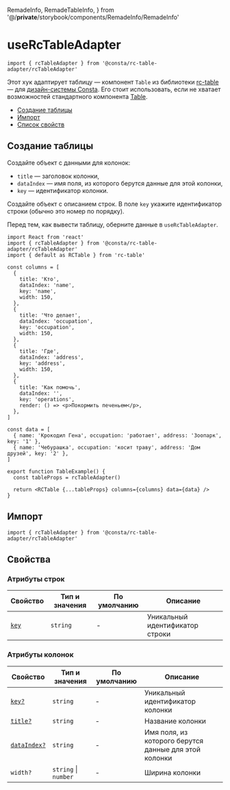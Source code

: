 
  RemadeInfo,
  RemadeTableInfo,
} from '@/__private__/storybook/components/RemadeInfo/RemadeInfo'

# useRcTableAdapter

```tsx
import { rcTableAdapter } from '@consta/rc-table-adapter/rcTableAdapter'
```

Этот хук адаптирует таблицу — компонент `Table` из библиотеки [rc-table](https://github.com/react-component/table) — для [дизайн-системы Consta](https://consta.gazprom-neft.ru/). Его стоит использовать, если не хватает возможностей стандартного компонента
[Table](https://consta-uikit.vercel.app/?path=/docs/components-table--custom-rows).

- [Создание таблицы](#создание-таблицы)
- [Импорт](#импорт)
- [Список свойств](#свойства)

## Создание таблицы

Создайте объект с данными для колонок:

- `title` — заголовок колонки,
- `dataIndex` — имя поля, из которого берутся данные для этой колонки,
- `key` — идентификатор колонки.

Создайте объект с описанием строк.
В поле `key` укажите идентификатор строки (обычно это номер по порядку).

Перед тем, как вывести таблицу, оберните данные в `useRcTableAdapter`.

```tsx
import React from 'react'
import { rcTableAdapter } from '@consta/rc-table-adapter/rcTableAdapter'
import { default as RCTable } from 'rc-table'

const columns = [
  {
    title: 'Кто',
    dataIndex: 'name',
    key: 'name',
    width: 150,
  },
  {
    title: 'Что делает',
    dataIndex: 'occupation',
    key: 'occupation',
    width: 150,
  },
  {
    title: 'Где',
    dataIndex: 'address',
    key: 'address',
    width: 150,
  },
  {
    title: 'Как помочь',
    dataIndex: '',
    key: 'operations',
    render: () => <p>Покормить печеньем</p>,
  },
]

const data = [
  { name: 'Крокодил Гена', occupation: 'работает', address: 'Зоопарк', key: '1' },
  { name: 'Чебурашка', occupation: 'косит траву', address: 'Дом друзей', key: '2' },
]

export function TableExample() {
  const tableProps = rcTableAdapter()

  return <RCTable {...tableProps} columns={columns} data={data} />
}
```

<TableExample />

## Импорт

```tsx
import { rcTableAdapter } from '@consta/rc-table-adapter/rcTableAdapter'
```

## Свойства

<RemadeTableInfo apiUrl="https://github.com/react-component/table" />

### Атрибуты строк

| Свойство                   | Тип и значения | По умолчанию | Описание                        |
| -------------------------- | -------------- | ------------ | ------------------------------- |
| [`key`](#создание-таблицы) | `string`       | -            | Уникальный идентификатор строки |

### Атрибуты колонок

| Свойство                          | Тип и значения           | По умолчанию | Описание                                              |
| --------------------------------- | ------------------------ | ------------ | ----------------------------------------------------- |
| [`key?`](#создание-таблицы)       | `string`                 | -            | Уникальный идентификатор колонки                      |
| [`title?`](#создание-таблицы)     | `string`                 | -            | Название колонки                                      |
| [`dataIndex?`](#создание-таблицы) | `string`                 | -            | Имя поля, из которого берутся данные для этой колонки |
| `width?`                          | `string` &#124; `number` | -            | Ширина колонки                                        |
